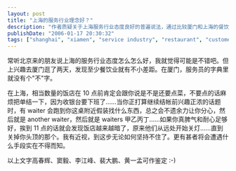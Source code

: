```yaml
---
layout: post
title: "上海的服务行业理念好？"
description: "作者质疑关于上海服务行业态度良好的普遍说法，通过比较厦门和上海的餐饮服务展示了两地的差距，特别是上海餐厅在打烊前急于赶客的各种手段。"
publishDate: "2006-01-17 20:30:32"
tags: ["shanghai", "xiamen", "service industry", "restaurant", "customer experience", "observation"]
---
```


常听北京来的朋友说上海的服务行业态度怎么怎么好，我就觉得可能是不错吧。但上兴趣去厦门逛了两天，发现至少餐饮业就有不小差距。在厦门，服务员的字典里就没有个"不"字。

在上海，相当数量的饭店在 10 点前肯定会跟你说是不是还要点菜，不要点的话麻烦把单结一下，因为收银台要下班了……当你正打算继续结帐前兴趣正浓的话题时，有 waiter 会跑到你这桌附近假装找什么东西，总之会不遗余力让你分心，然后就是 another waiter，然后就是 waiters 甲乙丙丁……如果你真脾气和耐心足够好，挨到 11 点的话就会发现饭店越来越暗了，原来他们从远处开始关灯……直到关掉你头顶的那个。我有近视，到这步无论如何坚持不住了。更有甚者将会遭遇什么手段实在不得而知。

以上文字高春辉、窦毅、李江峰、裴大鹏、黄一孟可作鉴定 :-)
